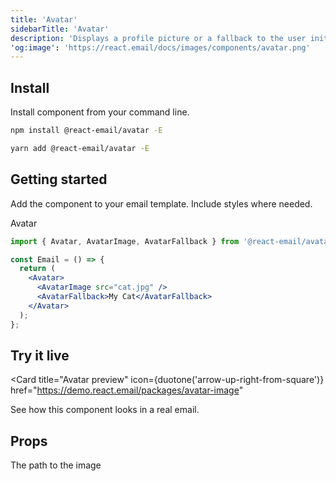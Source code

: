 ```yaml
---
title: 'Avatar'
sidebarTitle: 'Avatar'
description: 'Displays a profile picture or a fallback to the user initials.'
'og:image': 'https://react.email/docs/images/components/avatar.png'
---
```



## Install

Install component from your command line.

<CodeGroup>

```sh npm
npm install @react-email/avatar -E
```

```sh yarn
yarn add @react-email/avatar -E
```

</CodeGroup>

## Getting started

Add the component to your email template. Include styles where needed.

Avatar

```jsx
import { Avatar, AvatarImage, AvatarFallback } from '@react-email/avatar';

const Email = () => {
  return (
    <Avatar>
      <AvatarImage src="cat.jpg" />
      <AvatarFallback>My Cat</AvatarFallback>
    </Avatar>
  );
};
```

## Try it live

<Card
  title="Avatar preview"
  icon={duotone('arrow-up-right-from-square')}
  href="https://demo.react.email/packages/avatar-image"
>
  See how this component looks in a real email.
</Card>

## Props

<ResponseField name="src" type="string">
  The path to the image
</ResponseField>

<Support />

